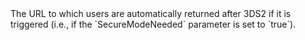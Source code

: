   

  
<ParamField body="SecureModeReturnURL" type="string" required>  
<MaxLength255Characters />     
The URL to which users are automatically returned after 3DS2 if it is triggered (i.e., if the `SecureModeNeeded` parameter is set to `true`).  
</ParamField>